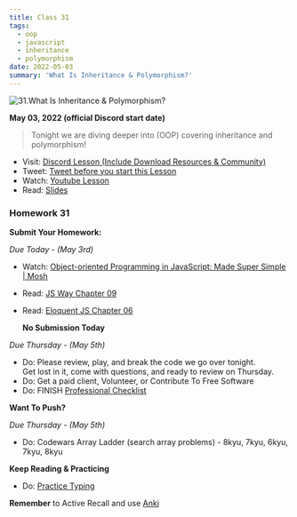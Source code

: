 ```yaml
---
title: Class 31
tags:
  - oop
  - javascript
  - inheritance
  - polymorphism
date: 2022-05-03
summary: 'What Is Inheritance & Polymorphism?'
---
```


![31.What Is Inheritance & Polymorphism?](https://cdn.hashnode.com/res/hashnode/image/upload/v1676664760157/RbpSEIOmt.png?auto=compress)

**May 03, 2022 (official Discord start date)**

> Tonight we are diving deeper into (OOP) covering inheritance and polymorphism!

- Visit: [Discord Lesson (Include Download Resources & Community)](https://discord.com/channels/735923219315425401/738891289071714388/971162583497318409)
- Tweet: [Tweet before you start this Lesson](https://twitter.com/leonnoel/status/1521603078406897664)
- Watch: [Youtube Lesson](https://youtu.be/PD-dx92RJtg)
- Read: [Slides](https://slides.com/leonnoel/100devs2-javascript-oop-part-2)

### Homework 31

**Submit Your Homework:**

_Due Today - (May 3rd)_

- Watch: [Object-oriented Programming in JavaScript: Made Super Simple | Mosh](https://youtu.be/PFmuCDHHpwk)
- Read: [JS Way Chapter 09](https://github.com/thejsway/thejsway/blob/master/manuscript/chapter09.md)
- Read: [Eloquent JS Chapter 06](https://eloquentjavascript.net/06_object.html)

  **No Submission Today**

_Due Thursday - (May 5th)_

- Do: Please review, play, and break the code we go over tonight. <br /> Get lost in it, come with questions, and ready to review on Thursday.
- Do: Get a paid client, Volunteer, or Contribute To Free Software
- Do: FINISH [Professional Checklist](https://docs.google.com/document/d/1L2vTX3qvLhoGHeG5cVD2ljCfRGr1uJ_Gf-hNZj9KzTg)

**Want To Push?**

_Due Thursday - (May 5th)_

- Do: Codewars Array Ladder (search array problems) - 8kyu, 7kyu, 6kyu, 7kyu, 8kyu

**Keep Reading & Practicing**

- Do: [Practice Typing](https://www.keybr.com/)

**Remember** to Active Recall and use [Anki](https://apps.ankiweb.net/)

